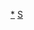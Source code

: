 {{asbox
|image=Flag of El Salvador.svg
|category=萨尔瓦多小作品
|subject=与[[萨尔瓦多]]相关的
|name=Template:萨尔瓦多小作品
}}<noinclude>
[[Category:萨尔瓦多小作品|*]]
[[Category:美洲小作品模板|S]]
</noinclude>